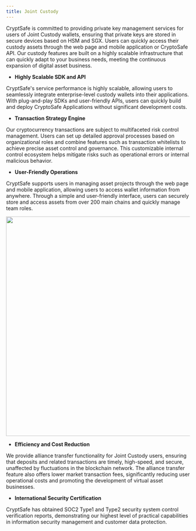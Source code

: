 ```yaml
---
title: Joint Custody
---
```


CryptSafe is committed to providing private key management services for users of Joint Custody wallets, ensuring that private keys are stored in secure devices based on HSM and SGX. Users can quickly access their custody assets through the web page and mobile application or CryptoSafe API. Our custody features are built on a highly scalable infrastructure that can quickly adapt to your business needs, meeting the continuous expansion of digital asset business.

* **Highly Scalable SDK and API**

CryptSafe's service performance is highly scalable, allowing users to seamlessly integrate enterprise-level custody wallets into their applications. With plug-and-play SDKs and user-friendly APIs, users can quickly build and deploy CryptoSafe Applications without significant development costs.

* **Transaction Strategy Engine**

Our cryptocurrency transactions are subject to multifaceted risk control management. Users can set up detailed approval processes based on organizational roles and combine features such as transaction whitelists to achieve precise asset control and governance. This customizable internal control ecosystem helps mitigate risks such as operational errors or internal malicious behavior.


* **User-Friendly Operations**

CryptSafe supports users in managing asset projects through the web page and mobile application, allowing users to access wallet information from anywhere. Through a simple and user-friendly interface, users can securely store and access assets from over 200 main chains and quickly manage team roles.

<div className="w-full flex items-center justify-center">
    <img src="/images/introduction/joint1-en.png" width="600"/>
</div>

* **Efficiency and Cost Reduction**

We provide alliance transfer functionality for Joint Custody users, ensuring that deposits and related transactions are timely, high-speed, and secure, unaffected by fluctuations in the blockchain network. The alliance transfer feature also offers lower market transaction fees, significantly reducing user operational costs and promoting the development of virtual asset businesses.

* **International Security Certification**

CryptSafe has obtained SOC2 Type1 and Type2 security system control verification reports, demonstrating our highest level of practical capabilities in information security management and customer data protection.
